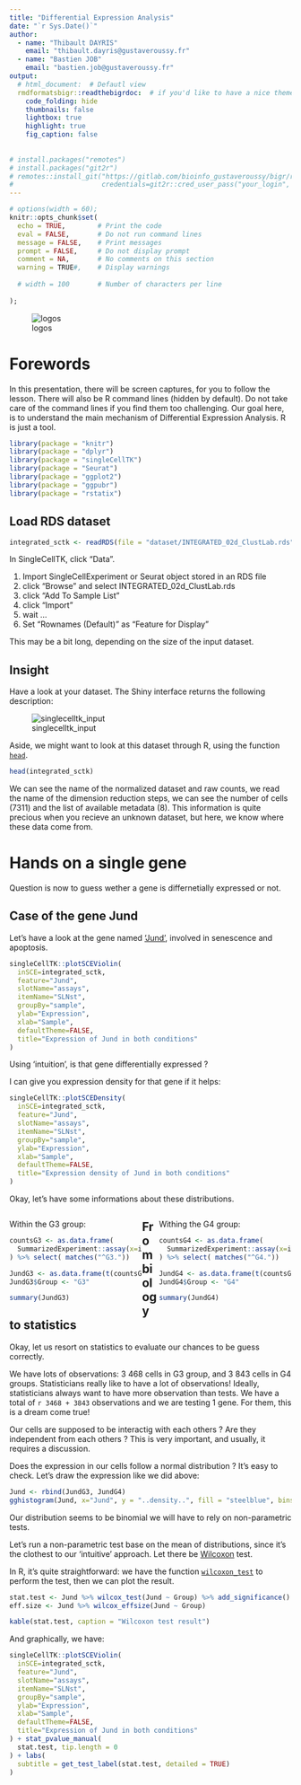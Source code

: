 ```yaml
---
title: "Differential Expression Analysis"
date: "`r Sys.Date()`"
author:
  - name: "Thibault DAYRIS"
    email: "thibault.dayris@gustaveroussy.fr"
  - name: "Bastien JOB"
    email: "bastien.job@gustaveroussy.fr"
output:
  # html_document:  # Defautl view
  rmdformatsbigr::readthebigrdoc:  # if you'd like to have a nice theme
    code_folding: hide
    thumbnails: false
    lightbox: true
    highlight: true
    fig_caption: false
    
    
# install.packages("remotes")
# install.packages("git2r")
# remotes::install_git("https://gitlab.com/bioinfo_gustaveroussy/bigr/rmdformatsbigr.git",
#                      credentials=git2r::cred_user_pass("your_login", "your_password"))
---
```



```r
# options(width = 60);
knitr::opts_chunk$set(
  echo = TRUE,        # Print the code
  eval = FALSE,       # Do not run command lines
  message = FALSE,    # Print messages
  prompt = FALSE,     # Do not display prompt
  comment = NA,       # No comments on this section
  warning = TRUE#,    # Display warnings
  
  # width = 100       # Number of characters per line
  
);

```

<style type="text/css">
details:hover { cursor: pointer }
</style>

<style>
.column-left{
  float: left;
  width: 47%;
  text-align: left;
}
.column-right{
  float: right;
  width: 47%;
  text-align: left;
}
</style>

![logos](images/logos.png)

# Forewords

In this presentation, there will be screen captures, for you to follow the lesson. There will also be R command lines (hidden by default). Do not take care of the command lines if you find them too challenging. Our goal here, is to understand the main mechanism of Differential Expression Analysis. R is just a tool.

```r
library(package = "knitr")
library(package = "dplyr")
library(package = "singleCellTK")
library(package = "Seurat")
library(package = "ggplot2")
library(package = "ggpubr")
library(package = "rstatix")
```

## Load RDS dataset

```r
integrated_sctk <- readRDS(file = "dataset/INTEGRATED_02d_ClustLab.rds")
```

In SingleCellTK, click "Data".

1. Import SingleCellExperiment or Seurat object stored in an RDS file
1. click "Browse" and select INTEGRATED_02d_ClustLab.rds
1. click "Add To Sample List"
1. click "Import"
1. wait ...
1. Set "Rownames (Default)" as "Feature for Display"

This may be a bit long, depending on the size of the input dataset.

## Insight

Have a look at your dataset. The Shiny interface returns the following description:

![singlecelltk_input](images/DataSummary.png)

Aside, we might want to look at this dataset through R, using the function [`head`](https://www.rdocumentation.org/packages/utils/versions/3.6.2/topics/head).

```r
head(integrated_sctk)
```

We can see the name of the normalized dataset and raw counts, we read the name of the dimension reduction steps, we can see the number of cells (7311) and the list of available metadata (8). This information is quite precious when you recieve an unknown dataset, but here, we know where these data come from.


# Hands on a single gene

Question is now to guess wether a gene is differnetially expressed or not.


## Case of the gene Jund

Let's have a look at the gene named ['Jund'](https://www.genecards.org/cgi-bin/carddisp.pl?gene=jund), involved in senescence and apoptosis.

```r
singleCellTK::plotSCEViolin(
  inSCE=integrated_sctk, 
  feature="Jund", 
  slotName="assays", 
  itemName="SLNst", 
  groupBy="sample", 
  ylab="Expression", 
  xlab="Sample", 
  defaultTheme=FALSE,
  title="Expression of Jund in both conditions"
)
```

Using 'intuition', is that gene differentially expressed ?

I can give you expression density for that gene if it helps:

```r
singleCellTK::plotSCEDensity(
  inSCE=integrated_sctk, 
  feature="Jund", 
  slotName="assays", 
  itemName="SLNst", 
  groupBy="sample", 
  ylab="Expression", 
  xlab="Sample", 
  defaultTheme=FALSE, 
  title="Expression density of Jund in both conditions"
)
```

Okay, let's have some informations about these distributions.

<div class="column-left">
Within the G3 group:

```r
countsG3 <- as.data.frame(
  SummarizedExperiment::assay(x=integrated_sctk, i="SLNst")
) %>% select( matches("^G3."))

JundG3 <- as.data.frame(t(countsG3["Jund", ]))
JundG3$Group <- "G3"

summary(JundG3)
```
</div>
<div class="column-right">
Withing the G4 group:

```r
countsG4 <- as.data.frame(
  SummarizedExperiment::assay(x=integrated_sctk, i="SLNst")
) %>% select( matches("^G4."))

JundG4 <- as.data.frame(t(countsG4["Jund", ]))
JundG4$Group <- "G4"

summary(JundG4)
```
</div>

## From biology to statistics

Okay, let us resort on statistics to evaluate our chances to be guess correctly.

We have lots of observations: 3 468 cells in G3 group, and 3 843 cells in G4 groups. Statisticians really like to have a lot of observations! Ideally, statisticians always want to have more observation than tests. We have a total of `r 3468 + 3843` observations and we are testing 1 gene. For them, this is a dream come true!

Our cells are supposed to be interactig with each others ? Are they independent from each others ? This is very important, and usually, it requires a discussion.

Does the expression in our cells follow a normal distribution ? It's easy to check. Let's draw the expression like we did above:

```r
Jund <- rbind(JundG3, JundG4)
gghistogram(Jund, x="Jund", y = "..density..", fill = "steelblue", bins=15, add_density=TRUE)
```

Our distribution seems to be binomial we will have to rely on non-parametric tests.

Let's run a non-parametric test base on the mean of distributions, since it's the clothest to our 'intuitive' approach. Let there be [Wilcoxon](https://en.wikipedia.org/wiki/Wilcoxon_signed-rank_test) test.

In R, it's quite straightforward: we have the function [`wilcoxon_test`](https://www.rdocumentation.org/packages/rstatix/versions/0.7.1) to perform the test, then we can plot the result.

```r
stat.test <- Jund %>% wilcox_test(Jund ~ Group) %>% add_significance()
eff.size <- Jund %>% wilcox_effsize(Jund ~ Group)
```

```r
kable(stat.test, caption = "Wilcoxon test result")
```

And graphically, we have:

```r
singleCellTK::plotSCEViolin(
  inSCE=integrated_sctk, 
  feature="Jund", 
  slotName="assays", 
  itemName="SLNst", 
  groupBy="sample", 
  ylab="Expression", 
  xlab="Sample", 
  defaultTheme=FALSE,
  title="Expression of Jund in both conditions"
) + stat_pvalue_manual(
  stat.test, tip.length = 0
) + labs(
  subtitle = get_test_label(stat.test, detailed = TRUE)
)
```